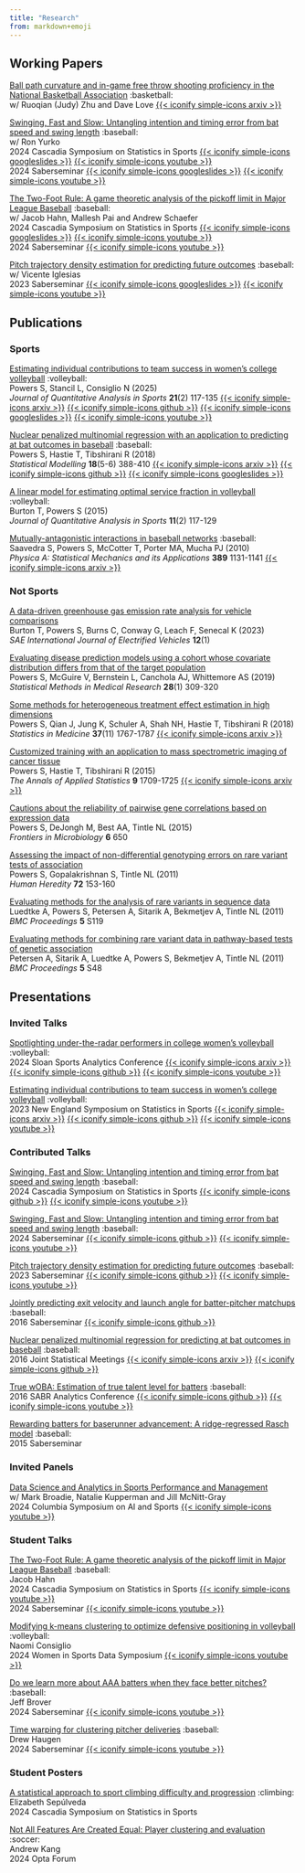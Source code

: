 ```yaml
---
title: "Research"
from: markdown+emoji
---
```


## Working Papers

[Ball path curvature and in-game free throw shooting proficiency in the National Basketball Association](https://github.com/judyz0415/free-throw-curvature){target=_blank} :basketball:\
w/ Ruoqian (Judy) Zhu and Dave Love [{{< iconify simple-icons arxiv >}}](https://arxiv.org/abs/2506.13779){target=_blank}

[Swinging, Fast and Slow: Untangling intention and timing error from bat speed and swing length](https://github.com/saberpowers/swinging-fast-and-slow){target=_blank} :baseball:\
w/ Ron Yurko\
2024 Cascadia Symposium on Statistics in Sports
[{{< iconify simple-icons googleslides >}}](https://drive.google.com/file/d/12FuQxjcDzmxETV-RaKdjPA1gbP1BLUaR){target=_blank}
[{{< iconify simple-icons youtube >}}](https://www.youtube.com/watch?v=rsJmNvDaHJc&list=PL40KH8fsrt-sX1lSf659bl1u341F76ue3){target=_blank}\
2024 Saberseminar
[{{< iconify simple-icons googleslides >}}](https://drive.google.com/file/d/1tmKdebUSCWPXwE2q09yf5HCdInPrOIsZ){target=_blank}
[{{< iconify simple-icons youtube >}}](https://www.youtube.com/watch?v=rQ1BsjQEWKs&list=PL40KH8fsrt-sX1lSf659bl1u341F76ue3){target=_blank}\

[The Two-Foot Rule: A game theoretic analysis of the pickoff limit in Major League Baseball](https://github.com/jfhahn2/pickoff-game-theory){target=_blank} :baseball:\
w/ Jacob Hahn, Mallesh Pai and Andrew Schaefer\
2024 Cascadia Symposium on Statistics in Sports
[{{< iconify simple-icons googleslides >}}](https://drive.google.com/file/d/17jveBX0U5hDRP7KH2GtvgGVATdS8wI7Q){target=_blank}
[{{< iconify simple-icons youtube >}}](https://www.youtube.com/watch?v=oOvvNnDCD5Y&list=PL40KH8fsrt-sX1lSf659bl1u341F76ue3){target=_blank}\
2024 Saberseminar
[{{< iconify simple-icons youtube >}}](https://www.youtube.com/watch?v=sVQ-b1lW8nQ&list=PL40KH8fsrt-sX1lSf659bl1u341F76ue3){target=_blank}\

[Pitch trajectory density estimation for predicting future outcomes](https://github.com/saberpowers/predictive-pitch-score){target=_blank} :baseball:\
w/ Vicente Iglesias\
2023 Saberseminar
[{{< iconify simple-icons googleslides >}}](https://drive.google.com/file/d/1MI_olwoJ6AJ1BWEVaXiWwGh63Dt7vdqj){target=_blank}
[{{< iconify simple-icons youtube >}}](https://www.youtube.com/watch?v=IgPB4TlTass&list=PL40KH8fsrt-sX1lSf659bl1u341F76ue3){target=_blank}\

## Publications

### Sports

[Estimating individual contributions to team success in women's college volleyball](https://doi.org/10.1515/jqas-2024-0038){target=_blank} :volleyball:\
Powers S, Stancil L, Consiglio N (2025)\
*Journal of Quantitative Analysis in Sports* **21**(2) 117-135
[{{< iconify simple-icons arxiv >}}](https://arxiv.org/abs/2402.01083){target=_blank}
[{{< iconify simple-icons github >}}](https://github.com/saberpowers/markov-chain-volleyball){target=_blank}
[{{< iconify simple-icons googleslides >}}](https://drive.google.com/file/d/1J4RUxu-oV8o_xQJi7cCvEKm8wfXS_B2Y){target=_blank}
[{{< iconify simple-icons youtube >}}](https://www.youtube.com/watch?v=kiV2QDFDMVo&list=PL40KH8fsrt-sX1lSf659bl1u341F76ue3){target=_blank}

[Nuclear penalized multinomial regression with an application to predicting at bat outcomes in baseball](https://doi.org/10.1177/1471082X18777669){target=_blank} :baseball:\
Powers S, Hastie T, Tibshirani R (2018)\
*Statistical Modelling* **18**(5-6) 388-410
[{{< iconify simple-icons arxiv >}}](https://arxiv.org/abs/1706.10272){target=_blank}
[{{< iconify simple-icons github >}}](https://github.com/saberpowers/npmr){target=_blank}
[{{< iconify simple-icons googleslides >}}](https://drive.google.com/file/d/1ERY4Ry63w80IIGf1dUpT6qp2mcX6gHvu){target=_blank}

[A linear model for estimating optimal service fraction in volleyball](https://doi.org/10.1515/jqas-2014-0087){target=_blank} :volleyball:\
Burton T, Powers S (2015)\
*Journal of Quantitative Analysis in Sports* **11**(2) 117-129

[Mutually-antagonistic interactions in baseball networks](https://doi.org/10.1016/j.physa.2009.10.038){target=_blank} :baseball:\
Saavedra S, Powers S, McCotter T, Porter MA, Mucha PJ (2010)\
*Physica A: Statistical Mechanics and its Applications* **389** 1131-1141
[{{< iconify simple-icons arxiv >}}](https://arxiv.org/abs/0907.5241v2){target=_blank}

### Not Sports

[A data-driven greenhouse gas emission rate analysis for vehicle comparisons](https://doi.org/10.4271/14-12-01-0006){target=_blank}\
Burton T, Powers S, Burns C, Conway G, Leach F, Senecal K (2023)\
*SAE International Journal of Electrified Vehicles* **12**(1)

[Evaluating disease prediction models using a cohort whose covariate distribution differs from that of the target population](https://doi.org/10.1177/0962280217723945){target=_blank}\
Powers S, McGuire V, Bernstein L, Canchola AJ, Whittemore AS (2019)\
*Statistical Methods in Medical Research* **28**(1) 309-320

[Some methods for heterogeneous treatment effect estimation in high dimensions](https://doi.org/10.1002/sim.7623){target=_blank}\
Powers S, Qian J, Jung K, Schuler A, Shah NH, Hastie T, Tibshirani R (2018)\
*Statistics in Medicine* **37**(11) 1767-1787
[{{< iconify simple-icons arxiv >}}](https://arxiv.org/abs/1707.00102){target=_blank}

[Customized training with an application to mass spectrometric imaging of cancer tissue](https://doi.org/10.1214/15-AOAS866){target=_blank}\
Powers S, Hastie T, Tibshirani R (2015)\
*The Annals of Applied Statistics* **9** 1709-1725
[{{< iconify simple-icons arxiv >}}](https://arxiv.org/abs/1601.07994){target=_blank}

[Cautions about the reliability of pairwise gene correlations based on expression data](https://doi.org/10.3389/fmicb.2015.00650){target=_blank}\
Powers S, DeJongh M, Best AA, Tintle NL (2015)\
*Frontiers in Microbiology* **6** 650

[Assessing the impact of non-differential genotyping errors on rare variant tests of association](https://doi.org/10.1159/000332222){target=_blank}\
Powers S, Gopalakrishnan S, Tintle NL (2011)\
*Human Heredity* **72** 153-160

[Evaluating methods for the analysis of rare variants in sequence data](https://doi.org/10.1186/1753-6561-5-S9-S119){target=_blank}\
Luedtke A, Powers S, Petersen A, Sitarik A, Bekmetjev A, Tintle NL (2011)\
*BMC Proceedings* **5** S119

[Evaluating methods for combining rare variant data in pathway-based tests of genetic association](https://doi.org/10.1186/1753-6561-5-S9-S48){target=_blank}\
Petersen A, Sitarik A, Luedtke A, Powers S, Bekmetjev A, Tintle NL (2011)\
*BMC Proceedings* **5** S48


## Presentations

### Invited Talks

[Spotlighting under-the-radar performers in college women's volleyball](https://drive.google.com/file/d/193olTWrsrSh-2qSuf67kVzfE17ZAGpRV){target=_blank} :volleyball:\
2024 Sloan Sports Analytics Conference
[{{< iconify simple-icons arxiv >}}](https://arxiv.org/abs/2402.01083){target=_blank}
[{{< iconify simple-icons github >}}](https://github.com/saberpowers/markov-chain-volleyball){target=_blank}
[{{< iconify simple-icons youtube >}}](https://www.youtube.com/watch?v=we8oPw_C4zQ&list=PL40KH8fsrt-sX1lSf659bl1u341F76ue3){target=_blank}

[Estimating individual contributions to team success in women's college volleyball](https://drive.google.com/file/d/1J4RUxu-oV8o_xQJi7cCvEKm8wfXS_B2Y){target=_blank} :volleyball:\
2023 New England Symposium on Statistics in Sports
[{{< iconify simple-icons arxiv >}}](https://arxiv.org/abs/2402.01083){target=_blank}
[{{< iconify simple-icons github >}}](https://github.com/saberpowers/markov-chain-volleyball){target=_blank}
[{{< iconify simple-icons youtube >}}](https://www.youtube.com/watch?v=kiV2QDFDMVo&list=PL40KH8fsrt-sX1lSf659bl1u341F76ue3){target=_blank}

### Contributed Talks

[Swinging, Fast and Slow: Untangling intention and timing error from bat speed and swing length](https://drive.google.com/file/d/12FuQxjcDzmxETV-RaKdjPA1gbP1BLUaR){target=_blank} :baseball:\
2024 Cascadia Symposium on Statistics in Sports
[{{< iconify simple-icons github >}}](https://github.com/saberpowers/swinging-fast-and-slow){target=_blank}
[{{< iconify simple-icons youtube >}}](https://www.youtube.com/watch?v=rsJmNvDaHJc&list=PL40KH8fsrt-sX1lSf659bl1u341F76ue3){target=_blank}\

[Swinging, Fast and Slow: Untangling intention and timing error from bat speed and swing length](https://drive.google.com/file/d/1tmKdebUSCWPXwE2q09yf5HCdInPrOIsZ){target=_blank} :baseball:\
2024 Saberseminar
[{{< iconify simple-icons github >}}](https://github.com/saberpowers/swinging-fast-and-slow){target=_blank}
[{{< iconify simple-icons youtube >}}](https://www.youtube.com/watch?v=rQ1BsjQEWKs&list=PL40KH8fsrt-sX1lSf659bl1u341F76ue3){target=_blank}

[Pitch trajectory density estimation for predicting future outcomes](https://drive.google.com/file/d/1MI_olwoJ6AJ1BWEVaXiWwGh63Dt7vdqj){target=_blank} :baseball:\
2023 Saberseminar
[{{< iconify simple-icons github >}}](https://github.com/saberpowers/predictive-pitch-score){target=_blank}
[{{< iconify simple-icons youtube >}}](https://www.youtube.com/watch?v=IgPB4TlTass&list=PL40KH8fsrt-sX1lSf659bl1u341F76ue3){target=_blank}

[Jointly predicting exit velocity and launch angle for batter-pitcher matchups](https://drive.google.com/file/d/1dBwmXiejFQkje7MJ1mcv3-HMWg0sO1Qw){target=_blank} :baseball:\
2016 Saberseminar
[{{< iconify simple-icons github >}}](https://github.com/saberpowers/trajectory-distribution){target=_blank}

[Nuclear penalized multinomial regression for predicting at bat outcomes in baseball](https://drive.google.com/file/d/1ERY4Ry63w80IIGf1dUpT6qp2mcX6gHvu){target=_blank} :baseball:\
2016 Joint Statistical Meetings
[{{< iconify simple-icons arxiv >}}](https://arxiv.org/abs/1706.10272){target=_blank}
[{{< iconify simple-icons github >}}](https://github.com/saberpowers/npmr){target=_blank}

[True wOBA: Estimation of true talent level for batters](https://drive.google.com/file/d/1ROrrWrpGyONj8a9cv-VYIO-NsK9jFD-n){target=_blank} :baseball:\
2016 SABR Analytics Conference
[{{< iconify simple-icons github >}}](https://github.com/sspowers/true-woba){target=_blank}
[{{< iconify simple-icons youtube >}}](https://www.youtube.com/watch?v=g3skOLWc52k&list=PL40KH8fsrt-sX1lSf659bl1u341F76ue3){target=_blank}

[Rewarding batters for baserunner advancement: A ridge-regressed Rasch model](https://drive.google.com/file/d/1IodOhnzXWrwM-jX5CU7GLqpzVJX2iVij){target=_blank} :baseball:\
2015 Saberseminar

### Invited Panels

[Data Science and Analytics in Sports Performance and Management](https://sportsai.engineering.columbia.edu/events/symposium-ai-and-sports){target=_blank}\
w/ Mark Broadie, Natalie Kupperman and Jill McNitt-Gray\
2024 Columbia Symposium on AI and Sports
[{{< iconify simple-icons youtube >}}](https://www.youtube.com/watch?v=VWk82MRaiCk&list=PL40KH8fsrt-sX1lSf659bl1u341F76ue3){target=_blank}

### Student Talks

[The Two-Foot Rule: A game theoretic analysis of the pickoff limit in Major League Baseball](https://drive.google.com/file/d/17jveBX0U5hDRP7KH2GtvgGVATdS8wI7Q){target=_blank} :baseball:\
Jacob Hahn\
2024 Cascadia Symposium on Statistics in Sports
[{{< iconify simple-icons youtube >}}](https://www.youtube.com/watch?v=oOvvNnDCD5Y&list=PL40KH8fsrt-sX1lSf659bl1u341F76ue3){target=_blank}\
2024 Saberseminar
[{{< iconify simple-icons youtube >}}](https://www.youtube.com/watch?v=sVQ-b1lW8nQ&list=PL40KH8fsrt-sX1lSf659bl1u341F76ue3){target=_blank}

[Modifying k-means clustering to optimize defensive positioning in volleyball](https://drive.google.com/file/d/1I7is6OWz4pjr0_LHZ4aXLhDoWhQrc-Qt/view?usp=sharing){target=_blank} :volleyball:\
Naomi Consiglio\
2024 Women in Sports Data Symposium
[{{< iconify simple-icons youtube >}}](https://www.youtube.com/watch?v=YtEnMA_oo-M&list=PL40KH8fsrt-sX1lSf659bl1u341F76ue3){target=_blank}

[Do we learn more about AAA batters when they face better pitches?](https://drive.google.com/file/d/15tkgY2AF0itN_YAMJBSBGqdkhBkKn6bx){target=_blank} :baseball:\
Jeff Brover\
2024 Saberseminar
[{{< iconify simple-icons youtube >}}](https://www.youtube.com/watch?v=58IRGftqgNk&list=PL40KH8fsrt-sX1lSf659bl1u341F76ue3){target=_blank}

[Time warping for clustering pitcher deliveries](https://drive.google.com/file/d/1W_GtgfRGmzeAktd0CIqhjcxFYQsvJfaX){target=_blank} :baseball:\
Drew Haugen\
2024 Saberseminar
[{{< iconify simple-icons youtube >}}](https://www.youtube.com/watch?v=QcIdjBnQbHU&list=PL40KH8fsrt-sX1lSf659bl1u341F76ue3){target=_blank}

### Student Posters

[A statistical approach to sport climbing difficulty and progression](https://drive.google.com/file/d/1Yr4v89__a6qT_zFzkCu1ber-Xb6ybAer){target=_blank} :climbing:\
Elizabeth Sepúlveda\
2024 Cascadia Symposium on Statistics in Sports

[Not All Features Are Created Equal: Player clustering and evaluation](https://drive.google.com/file/d/1lHfovGuNbaoPwJjo4VhS5VcErqmv3V4f){target=_blank} :soccer:\
Andrew Kang\
2024 Opta Forum
